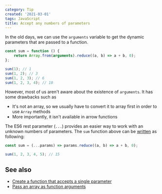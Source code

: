 ```yaml
---
category: Tip
created: '2021-03-01'
tags: JavaScript
title: Accept any numbers of parameters
---
```


In the old days, we can use the `arguments` variable to get the dynamic parameters that are passed to a function.

```js
const sum = function () {
    return Array.from(arguments).reduce((a, b) => a + b, 0);
};

sum(1); // 1
sum(1, 2); // 3
sum(1, 2, 3); // 6
sum(1, 2, 3, 4); // 10
```

However, most of us aren't aware about the existence of `arguments`. It has some drawbacks such as

-   It's not an array, so we usually have to convert it to array first in order to use `Array` methods
-   More importantly, it isn't available in arrow functions

The ES6 rest parameter (`...`) provides an easier way to work with an unknown numbers of parameters. The `sum` function above can be [written](https://phuoc.ng/collection/1-loc/calculate-the-sum-of-arguments) as following:

```js
const sum = (...params) => params.reduce((a, b) => a + b, 0);

sum(1, 2, 3, 4, 5); // 15
```

## See also

-   [Create a function that accepts a single parameter](https://phuoc.ng/collection/tips/create-a-function-that-accepts-a-single-parameter)
-   [Pass an array as function arguments](https://phuoc.ng/collection/tips/pass-an-array-as-function-arguments)
